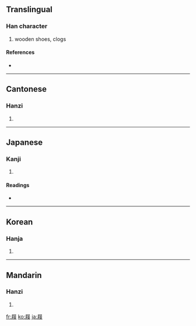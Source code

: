 ==Translingual==

===Han character===
{{Han char|rn=44|rad=尸|as=07|sn=10|four=7724<sub>7</sub>|canj=尸竹人水 (SHOE), X尸竹人水 (XSHOE)}}

# wooden shoes, clogs

====References====
* {{Han ref|kx=0302.030|dkj=07708|dj=0599.160|hdz=20976.010|uh=5C50|ud=23632|bh=AE6A|bd=44650}}

----

==Cantonese==

===Hanzi===
{{yue-hanzi|jyut=|y=kek6}}

# {{defn|Cantonese}}

----

==Japanese==

===Kanji===
{{ja-kanji|grade=|rs=尸07}}

# {{defn|Japanese}}

====Readings====
* {{ja-readings|on=[[げき]] (geki), [[けき]] (keki)|kun=[[はきもの]] (hakimono)}}

----

==Korean==

===Hanja===
{{ko-hanja|hangeul=극|rv=geuk|mr=kŭk}}

# {{defn|Korean}}

----

==Mandarin==

===Hanzi===
{{cmn-hanzi|pin=[[bīng]] ([[bing1]]), [[bǐng]] ([[bing3]]), [[bìng]] ([[bing4]]), [[jī]] ([[ji1]])|wg=ping<sup>1</sup>, ping<sup>3</sup>, ping<sup>4</sup>, chi<sup>1</sup>}}

# {{defn|Mandarin}}

[[fr:屐]]
[[ko:屐]]
[[ja:屐]]